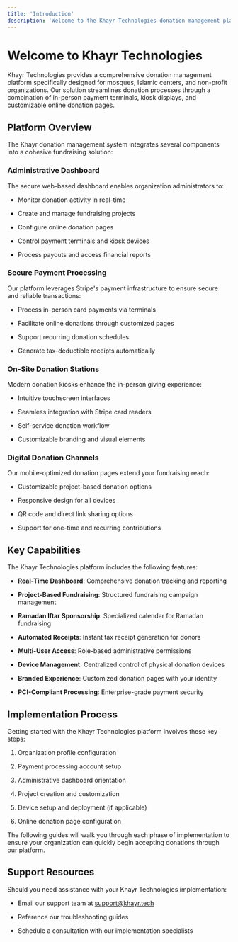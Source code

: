 ```yaml
---
title: 'Introduction'
description: 'Welcome to the Khayr Technologies donation management platform'
---
```


# Welcome to Khayr Technologies

Khayr Technologies provides a comprehensive donation management platform specifically designed for mosques, Islamic centers, and non-profit organizations. Our solution streamlines donation processes through a combination of in-person payment terminals, kiosk displays, and customizable online donation pages.

## Platform Overview

The Khayr donation management system integrates several components into a cohesive fundraising solution:

### Administrative Dashboard

The secure web-based dashboard enables organization administrators to:

* Monitor donation activity in real-time

* Create and manage fundraising projects

* Configure online donation pages

* Control payment terminals and kiosk devices

* Process payouts and access financial reports

### Secure Payment Processing

Our platform leverages Stripe's payment infrastructure to ensure secure and reliable transactions:

* Process in-person card payments via terminals

* Facilitate online donations through customized pages

* Support recurring donation schedules

* Generate tax-deductible receipts automatically

### On-Site Donation Stations

Modern donation kiosks enhance the in-person giving experience:

* Intuitive touchscreen interfaces

* Seamless integration with Stripe card readers

* Self-service donation workflow

* Customizable branding and visual elements

### Digital Donation Channels

Our mobile-optimized donation pages extend your fundraising reach:

* Customizable project-based donation options

* Responsive design for all devices

* QR code and direct link sharing options

* Support for one-time and recurring contributions

## Key Capabilities

The Khayr Technologies platform includes the following features:

* **Real-Time Dashboard**: Comprehensive donation tracking and reporting

* **Project-Based Fundraising**: Structured fundraising campaign management

* **Ramadan Iftar Sponsorship**: Specialized calendar for Ramadan fundraising

* **Automated Receipts**: Instant tax receipt generation for donors

* **Multi-User Access**: Role-based administrative permissions

* **Device Management**: Centralized control of physical donation devices

* **Branded Experience**: Customized donation pages with your identity

* **PCI-Compliant Processing**: Enterprise-grade payment security

## Implementation Process

Getting started with the Khayr Technologies platform involves these key steps:

1. Organization profile configuration

2. Payment processing account setup

3. Administrative dashboard orientation

4. Project creation and customization

5. Device setup and deployment (if applicable)

6. Online donation page configuration

The following guides will walk you through each phase of implementation to ensure your organization can quickly begin accepting donations through our platform.

## Support Resources

Should you need assistance with your Khayr Technologies implementation:

* Email our support team at [support@khayr.tech](mailto:support@khayr.tech)

* Reference our troubleshooting guides

* Schedule a consultation with our implementation specialists